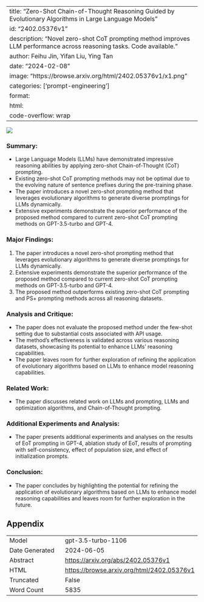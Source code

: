 
---
title: "Zero-Shot Chain-of-Thought Reasoning Guided by Evolutionary Algorithms in Large Language Models"
id: "2402.05376v1"
description: "Novel zero-shot CoT prompting method improves LLM performance across reasoning tasks. Code available."
author: Feihu Jin, Yifan Liu, Ying Tan
date: "2024-02-08"
image: "https://browse.arxiv.org/html/2402.05376v1/x1.png"
categories: ['prompt-engineering']
format:
  html:
    code-overflow: wrap
---

![](https://browse.arxiv.org/html/2402.05376v1/x1.png)

### Summary:
- Large Language Models (LLMs) have demonstrated impressive reasoning abilities by applying zero-shot Chain-of-Thought (CoT) prompting.
- Existing zero-shot CoT prompting methods may not be optimal due to the evolving nature of sentence prefixes during the pre-training phase.
- The paper introduces a novel zero-shot prompting method that leverages evolutionary algorithms to generate diverse promptings for LLMs dynamically.
- Extensive experiments demonstrate the superior performance of the proposed method compared to current zero-shot CoT prompting methods on GPT-3.5-turbo and GPT-4.

### Major Findings:
1. The paper introduces a novel zero-shot prompting method that leverages evolutionary algorithms to generate diverse promptings for LLMs dynamically.
2. Extensive experiments demonstrate the superior performance of the proposed method compared to current zero-shot CoT prompting methods on GPT-3.5-turbo and GPT-4.
3. The proposed method outperforms existing zero-shot CoT prompting and PS+ prompting methods across all reasoning datasets.

### Analysis and Critique:
- The paper does not evaluate the proposed method under the few-shot setting due to substantial costs associated with API usage.
- The method's effectiveness is validated across various reasoning datasets, showcasing its potential to enhance LLMs' reasoning capabilities.
- The paper leaves room for further exploration of refining the application of evolutionary algorithms based on LLMs to enhance model reasoning capabilities.

### Related Work:
- The paper discusses related work on LLMs and prompting, LLMs and optimization algorithms, and Chain-of-Thought prompting.

### Additional Experiments and Analysis:
- The paper presents additional experiments and analyses on the results of EoT prompting in GPT-4, ablation study of EoT, results of prompting with self-consistency, effect of population size, and effect of initialization prompts.

### Conclusion:
- The paper concludes by highlighting the potential for refining the application of evolutionary algorithms based on LLMs to enhance model reasoning capabilities and leaves room for further exploration in the future.

## Appendix

|          |          |
|----------|----------|
| Model     | gpt-3.5-turbo-1106       |
| Date Generated     | 2024-06-05       |
| Abstract | [https://arxiv.org/abs/2402.05376v1](https://arxiv.org/abs/2402.05376v1)        |
| HTML     | [https://browse.arxiv.org/html/2402.05376v1](https://browse.arxiv.org/html/2402.05376v1)       |
| Truncated       | False       |
| Word Count       | 5835       |